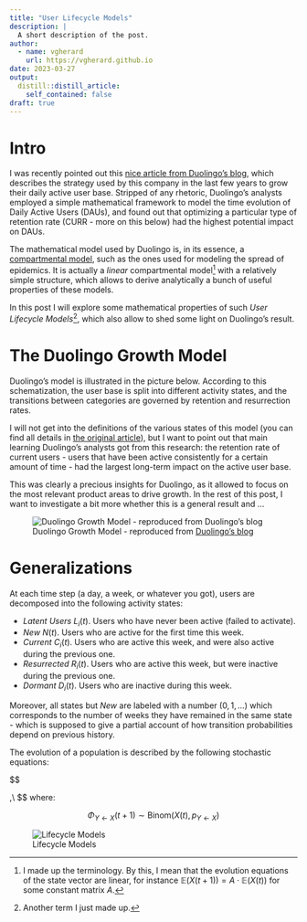 ```yaml
---
title: "User Lifecycle Models"
description: |
  A short description of the post.
author:
  - name: vgherard
    url: https://vgherard.github.io
date: 2023-03-27
output:
  distill::distill_article:
    self_contained: false
draft: true
---
```


# Intro

I was recently pointed out this [nice article from Duolingo's blog](https://blog.duolingo.com/growth-model-duolingo/), 
which describes the strategy used by this company in the last few years to grow 
their daily active user base. Stripped of any rhetoric, Duolingo's analysts 
employed a simple mathematical framework to model the time evolution of 
Daily Active Users (DAUs), and found out that optimizing a particular type of 
retention rate (CURR - more on this below) had the highest potential impact on 
DAUs.

The mathematical model used by Duolingo is, in its essence, a [compartmental model](https://en.wikipedia.org/wiki/Compartmental_models_in_epidemiology), such
as the ones used for modeling the spread of epidemics. It is actually a *linear* 
compartmental model^[I made up the terminology. By this, I mean that the 
evolution equations of the state vector are linear, for instance 
$\mathbb E (X(t+1)) = A \cdot \mathbb E (X(t))$ for some constant matrix $A$.]
with a relatively simple structure, which allows to derive analytically a bunch 
of useful properties of these models.

In this post I will explore some mathematical properties of such 
*User Lifecycle Models*^[Another term I just made up.], which also allow to shed
some light on Duolingo's result.

# The Duolingo Growth Model

Duolingo's model is illustrated in the picture below. According to this 
schematization, the user base is split into different activity states, and the 
transitions between categories are governed by retention and resurrection rates.

I will not get into the definitions of the various states of this model
(you can find all details in [the original article](https://blog.duolingo.com/growth-model-duolingo/)), but I want to 
point out that main learning Duolingo's analysts got from this research: 
the retention rate of current users - users
that have been active consistently for a certain amount of time - 
had the largest long-term impact on the active user base.

This was clearly a precious insights for Duolingo, as it allowed to focus
on the most relevant product areas to drive growth. In the rest of this post, I
want to investigate a bit more whether this is a general result and ...

![Duolingo Growth Model - reproduced from [Duolingo's blog]([Duolingo Growth model](https://blog.duolingo.com/growth-model-duolingo/))](fig1_growth_model_diagram.png)

# Generalizations

At each time step (a day, a week, or whatever you got), users are decomposed 
into the following activity states:

- *Latent Users* $L_i(t)$. Users who have never been active (failed to activate).
- *New* $N(t)$. Users who are active for the first time this week.
- *Current* $C_i(t)$. Users who are active this week, and were also active during
the previous one.
- *Resurrected* $R_i(t)$. Users who are active this week, but were inactive during the
previous one.
- *Dormant* $D_i(t)$. Users who are inactive during this week.

Moreover, all states but *New* are labeled with a number ($0,\,1,\,\dots$) 
which corresponds to the number of weeks they have remained in the same state - 
which is supposed to give a partial account of how transition probabilities 
depend on previous history.

The evolution of a population is described by the following stochastic 
equations:

$$
\begin{split}
L_0(t+1) & = \nu(t+1) - \Phi_{N\leftarrow\nu}(t+1),\\
L_{i+1}(t+1) & = L_i(t)- \Phi_{N \leftarrow L_i}(t+1),\\
N(t+1) & = \Phi_{N\leftarrow\nu}(t+1)+\sum _{i} \Phi_{N \leftarrow L_i}(t+1),\\
C_0(t+1) & = \Phi_{C_{0} \leftarrow N}(t+1)+ \sum _{i} \Phi_{C_{0} \leftarrow R_i}(t+1),\\
C_{i+1}(t+1) & = \sum _{i} \Phi_{C_{i+1} \leftarrow C_i}(t+1),\\

R_i(t+1) & = \Phi _ {R_{i} \leftarrow D_i}(t+1),\\
D_0(t+1) & = N(t)- \Phi_{_{0} \leftarrow N}(t+1)+\sum_{i}(R_i(t)-\Phi_{C_{0} \leftarrow R_i}(t+1))+\sum_{i}(C_i(t)-\Phi_{C_{i+1} \leftarrow C_i}(t+1)),\\
D_{i+1}(t+1) & = D_i(t)-\Phi_{R_i\leftarrow D_i}(t+1),\\
\end{split},\\
$$
where:

$$
\Phi _{Y \leftarrow X}(t+1) \sim \text{Binom}(X(t),p_{Y \leftarrow X})
$$

![Lifecycle Models](mod.png)

